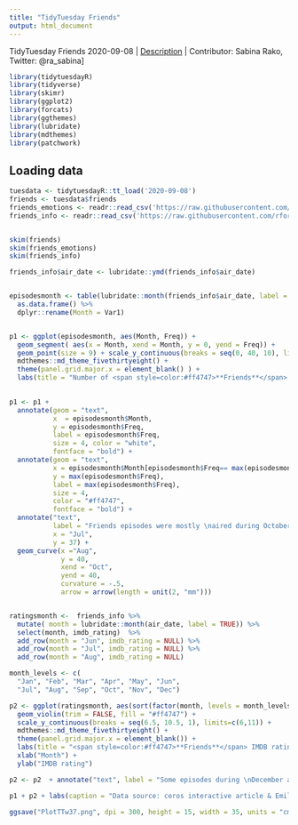 ```yaml
---
title: "TidyTuesday Friends"
output: html_document
---
```

TidyTuesday Friends 2020-09-08 |
[Description](https://github.com/rfordatascience/tidytuesday/blob/master/data/2020/2020-09-08/readme.md) |
Contributor: Sabina Rako, Twitter: @ra_sabina]

```r
library(tidytuesdayR)
library(tidyverse)
library(skimr)
library(ggplot2)
library(forcats)
library(ggthemes)
library(lubridate)
library(mdthemes)
library(patchwork)
```

## Loading data

```r
tuesdata <- tidytuesdayR::tt_load('2020-09-08')
friends <- tuesdata$friends
friends_emotions <- readr::read_csv('https://raw.githubusercontent.com/rfordatascience/tidytuesday/master/data/2020/2020-09-08/friends_emotions.csv')
friends_info <- readr::read_csv('https://raw.githubusercontent.com/rfordatascience/tidytuesday/master/data/2020/2020-09-08/friends_info.csv')


skim(friends)
skim(friends_emotions)
skim(friends_info)

friends_info$air_date <- lubridate::ymd(friends_info$air_date)


episodesmonth <- table(lubridate::month(friends_info$air_date, label = TRUE)) %>% 
  as.data.frame() %>% 
  dplyr::rename(Month = Var1)


p1 <- ggplot(episodesmonth, aes(Month, Freq)) +
  geom_segment( aes(x = Month, xend = Month, y = 0, yend = Freq)) +
  geom_point(size = 9) + scale_y_continuous(breaks = seq(0, 40, 10), limits=c(-1,45)) +  
  mdthemes::md_theme_fivethirtyeight() + 
  theme(panel.grid.major.x = element_blank() ) + 
  labs(title = "Number of <span style=color:#ff4747>**Friends**</span> episodes per month") + ylab("Number of episodes")
    

p1 <- p1 + 
  annotate(geom = "text",
           x  = episodesmonth$Month, 
           y = episodesmonth$Freq, 
           label = episodesmonth$Freq, 
           size = 4, color = "white", 
           fontface = "bold") + 
  annotate(geom = "text", 
           x = episodesmonth$Month[episodesmonth$Freq== max(episodesmonth$Freq)], 
           y = max(episodesmonth$Freq), 
           label = max(episodesmonth$Freq), 
           size = 4, 
           color = "#ff4747", 
           fontface = "bold") + 
  annotate("text", 
           label = "Friends episodes were mostly \naired during October", 
           x = "Jul", 
           y = 37) + 
  geom_curve(x ="Aug", 
             y = 40, 
             xend = "Oct", 
             yend = 40,  
             curvature = -.5, 
             arrow = arrow(length = unit(2, "mm")))


ratingsmonth <-  friends_info %>% 
  mutate( month = lubridate::month(air_date, label = TRUE)) %>% 
  select(month, imdb_rating)  %>% 
  add_row(month = "Jun", imdb_rating = NULL) %>% 
  add_row(month = "Jul", imdb_rating = NULL) %>% 
  add_row(month = "Aug", imdb_rating = NULL) 

month_levels <- c(
  "Jan", "Feb", "Mar", "Apr", "May", "Jun", 
  "Jul", "Aug", "Sep", "Oct", "Nov", "Dec")

p2 <- ggplot(ratingsmonth, aes(sort(factor(month, levels = month_levels)), y=imdb_rating)) + 
  geom_violin(trim = FALSE, fill = "#ff4747") + 
  scale_y_continuous(breaks = seq(6.5, 10.5, 1), limits=c(6,11)) +  
  mdthemes::md_theme_fivethirtyeight() + 
  theme(panel.grid.major.x = element_blank()) + 
  labs(title = "<span style=color:#ff4747>**Friends**</span> IMDB ratings per month") + 
  xlab("Month") + 
  ylab("IMDB rating")

p2 <- p2  + annotate("text", label = "Some episodes during \nDecember are rated higher", x = "Jul", y = 10.5) + geom_curve(x ="Sep", y = 10.5, xend = "Dec", yend = 9.7,  curvature = -.5, arrow = arrow(length = unit(2, "mm")))

p1 + p2 + labs(caption = "Data source: ceros interactive article & Emil Hvitfeldt Vis: @ra_sabina")

ggsave("PlotTTw37.png", dpi = 300, height = 15, width = 35, units = "cm")
```

